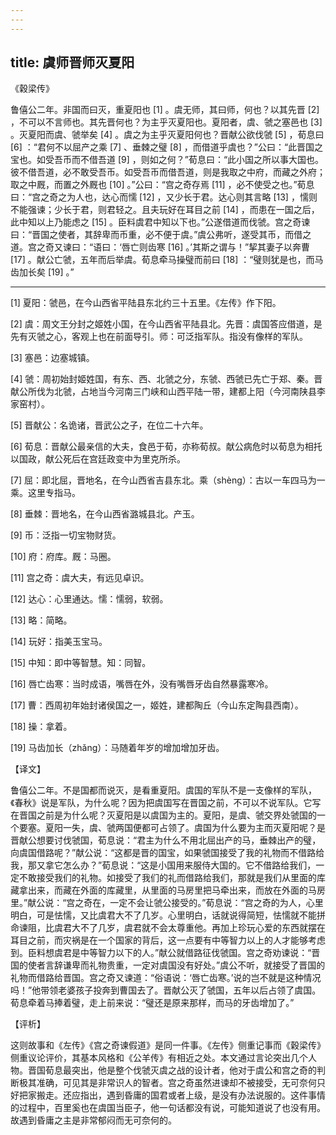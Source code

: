 ```yaml
---
---
---
```

title: 虞师晋师灭夏阳
---




《穀梁传》

鲁僖公二年。非国而曰灭，重夏阳也 [1] 。虞无师，其曰师，何也？以其先晋 [2] ，不可以不言师也。其先晋何也？为主乎灭夏阳也。夏阳者，虞、虢之塞邑也 [3] 。灭夏阳而虞、虢举矣 [4] 。虞之为主乎灭夏阳何也？晋献公欲伐虢 [5] ，荀息曰 [6] ：“君何不以屈产之乘 [7] 、垂棘之璧 [8] ，而借道乎虞也？”公曰：“此晋国之宝也。如受吾币而不借吾道 [9] ，则如之何？”荀息曰：“此小国之所以事大国也。彼不借吾道，必不敢受吾币。如受吾币而借吾道，则是我取之中府，而藏之外府；取之中厩，而置之外厩也 [10] 。”公曰：“宫之奇存焉 [11] ，必不使受之也。”荀息曰：“宫之奇之为人也，达心而懦 [12] ，又少长于君。达心则其言略 [13] ，懦则不能强谏；少长于君，则君轻之。且夫玩好在耳目之前 [14] ，而患在一国之后，此中知以上乃能虑之 [15] 。臣料虞君中知以下也。”公遂借道而伐虢。宫之奇谏曰：“晋国之使者，其辞卑而币重，必不便于虞。”虞公弗听，遂受其币，而借之道。宫之奇又谏曰：“语曰：‘唇亡则齿寒 [16] 。’其斯之谓与！”挈其妻子以奔曹 [17] 。献公亡虢，五年而后举虞。荀息牵马操璧而前曰 [18] ：“璧则犹是也，而马齿加长矣 [19] 。”



* * *



[1] 夏阳：虢邑，在今山西省平陆县东北约三十五里。《左传》作下阳。

[2] 虞：周文王分封之姬姓小国，在今山西省平陆县北。先晋：虞国答应借道，是先有灭虢之心，客观上也在前面导引。师：可泛指军队。指没有像样的军队。

[3] 塞邑：边塞城镇。

[4] 虢：周初始封姬姓国，有东、西、北虢之分，东虢、西虢已先亡于郑、秦。晋献公所伐为北虢，占地当今河南三门峡和山西平陆一带，建都上阳（今河南陕县李家窑村）。

[5] 晋献公：名诡诸，晋武公之子，在位二十六年。

[6] 荀息：晋献公最亲信的大夫，食邑于荀，亦称荀叔。献公病危时以荀息为相托以国政，献公死后在宫廷政变中为里克所杀。

[7] 屈：即北屈，晋地名，在今山西省吉县东北。乘（shèng）：古以一车四马为一乘。这里专指马。

[8] 垂棘：晋地名，在今山西省潞城县北。产玉。

[9] 币：泛指一切宝物财货。

[10] 府：府库。厩：马圈。

[11] 宫之奇：虞大夫，有远见卓识。

[12] 达心：心里通达。懦：懦弱，软弱。

[13] 略：简略。

[14] 玩好：指美玉宝马。

[15] 中知：即中等智慧。知：同智。

[16] 唇亡齿寒：当时成语，嘴唇在外，没有嘴唇牙齿自然暴露寒冷。

[17] 曹：西周初年始封诸侯国之一，姬姓，建都陶丘（今山东定陶县西南）。

[18] 操：拿着。

[19] 马齿加长（zhǎng）：马随着年岁的增加增加牙齿。

【译文】

鲁僖公二年。不是国都而说灭，是看重夏阳。虞国的军队不是一支像样的军队，《春秋》说是军队，为什么呢？因为把虞国写在晋国之前，不可以不说军队。它写在晋国之前是为什么呢？灭夏阳是以虞国为主的。夏阳，是虞、虢交界处虢国的一个要塞。夏阳一失，虞、虢两国便都可占领了。虞国为什么要为主而灭夏阳呢？是晋献公想要讨伐虢国，荀息说：“君主为什么不用北屈出产的马，垂棘出产的璧，向虞国借路呢？”献公说：“这都是晋的国宝，如果虢国接受了我的礼物而不借路给我，那又拿它怎么办？”荀息说：“这是小国用来服侍大国的。它不借路给我们，一定不敢接受我们的礼物。如接受了我们的礼而借路给我们，那就是我们从里面的库藏拿出来，而藏在外面的库藏里，从里面的马房里把马牵出来，而放在外面的马房里。”献公说：“宫之奇在，一定不会让虢公接受的。”荀息说：“宫之奇的为人，心里明白，可是怯懦，又比虞君大不了几岁。心里明白，话就说得简短，怯懦就不能拼命谏阻，比虞君大不了几岁，虞君就不会太尊重他。再加上珍玩心爱的东西就摆在耳目之前，而灾祸是在一个国家的背后，这一点要有中等智力以上的人才能够考虑到。臣料想虞君是中等智力以下的人。”献公就借路征伐虢国。宫之奇劝谏说：“晋国的使者言辞谦卑而礼物贵重，一定对虞国没有好处。”虞公不听，就接受了晋国的礼物而借路给晋国。宫之奇又谏道：“俗语说：‘唇亡齿寒。’说的岂不就是这种情况吗！”他带领老婆孩子投奔到曹国去了。晋献公灭了虢国，五年以后占领了虞国。荀息牵着马捧着璧，走上前来说：“璧还是原来那样，而马的牙齿增加了。”

【评析】

这则故事和《左传》《宫之奇谏假道》是同一件事。《左传》侧重记事而《穀梁传》侧重议论评价，其基本风格和《公羊传》有相近之处。本文通过言论突出几个人物。晋国荀息最突出，他是整个伐虢灭虞之战的设计者，他对于虞公和宫之奇的判断极其准确，可见其是非常识人的智者。宫之奇虽然进谏却不被接受，无可奈何只好把家搬走。还应指出，遇到昏庸的国君或者上级，是没有办法说服的。这件事情的过程中，百里奚也在虞国当臣子，他一句话都没有说，可能知道说了也没有用。故遇到昏庸之主是非常郁闷而无可奈何的。